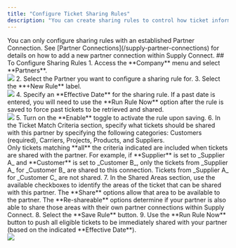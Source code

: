 ```yaml
---
title: "Configure Ticket Sharing Rules"
description: "You can create sharing rules to control how ticket information is shared to a company that your organization has a partnership with. Multiple sharing rules can be created for each partner."
---
```

<Note>
You can only configure sharing rules with an established Partner Connection. See [Partner Connections](/supply-partner-connections) for details on how to add a new partner connection within Supply Connect.
</Note>
## To Configure Sharing Rules
1. Access the **Company** menu and select **Partners**. <br/>
<Frame>
<img src="/images/Company_Partners_nav.gif" />
</Frame>
2. Select the Partner you want to configure a sharing rule for.
3. Select the **+New Rule** label. <br/>
<Frame>
<img src="/images/Partners_NewRule.png" />
</Frame>
4. Specify an **Effective Date** for the sharing rule. If a past date is entered, you will need to use the **Run Rule Now** option after the rule is saved to force past tickets to be retrieved and shared. <br/>
<Frame>
<img src="/images/Partners_RuleDetails.png" />
</Frame>
5. Turn on the **Enable** toggle to activate the rule upon saving.
6. In the Ticket Match Criteria section, specify what tickets should be shared with this partner by specifying the following categories: Customers (required), Carriers, Projects, Products, and Suppliers. <br/>
<Warning> Only tickets matching **all** the criteria indicated are included when tickets are shared with the partner. For example, if **Supplier** is set to _Supplier A_ and **Customer** is set to _Customer B_, only the tickets from _Supplier A_ for _Customer B_ are shared to this connection. Tickets from _Supplier A_ for _Customer C_ are not shared.</Warning>
7. In the Shared Areas section, use the available checkboxes to identify the areas of the ticket that can be shared with this partner. The **Share** options allow that area to be available to the partner. The **Re-shareable** options determine if your partner is also able to share those areas with their own partner connections within Supply Connect.
8. Select the **Save Rule** button.
9. Use the **Run Rule Now** button to push all eligible tickets to be immediately shared with your partner (based on the indicated **Effective Date**). <br/>
<Frame>
<img src="/images/Partners_RunRuleNow.png" />
</Frame>
